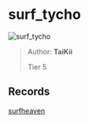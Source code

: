 
# surf_tycho

![surf_tycho](https://raw.githubusercontent.com/Sayt123/SurfMapPics/Maps-and-bonuses/csgo/surf_tycho.jpg)

> Author: **TaiKii**
>
> Tier 5

## Records

[surfheaven](https://surfheaven.eu/map/surf_tycho)

